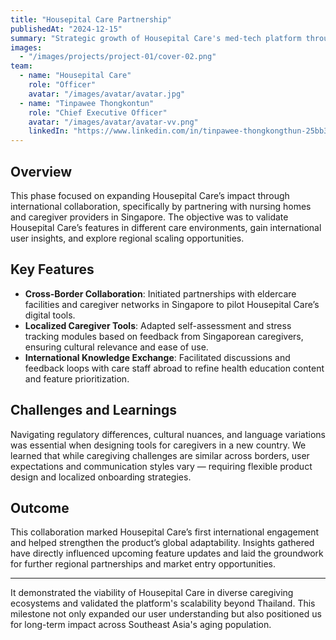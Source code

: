 ```yaml
---
title: "Housepital Care Partnership"
publishedAt: "2024-12-15"
summary: "Strategic growth of Housepital Care's med-tech platform through new partnerships, funding support, and early-stage deployment in healthcare settings."
images:
  - "/images/projects/project-01/cover-02.png"
team:
  - name: "Housepital Care"
    role: "Officer"
    avatar: "/images/avatar/avatar.jpg"
  - name: "Tinpawee Thongkontun"
    role: "Chief Executive Officer"
    avatar: "/images/avatar/avatar-vv.png"
    linkedIn: "https://www.linkedin.com/in/tinpawee-thongkongthun-25bb351a9/"
---
```


## Overview

This phase focused on expanding Housepital Care’s impact through international collaboration, specifically by partnering with nursing homes and caregiver providers in Singapore. The objective was to validate Housepital Care’s features in different care environments, gain international user insights, and explore regional scaling opportunities.

## Key Features

- **Cross-Border Collaboration**: Initiated partnerships with eldercare facilities and caregiver networks in Singapore to pilot Housepital Care’s digital tools.
- **Localized Caregiver Tools**: Adapted self-assessment and stress tracking modules based on feedback from Singaporean caregivers, ensuring cultural relevance and ease of use.
- **International Knowledge Exchange**: Facilitated discussions and feedback loops with care staff abroad to refine health education content and feature prioritization.

## Challenges and Learnings

Navigating regulatory differences, cultural nuances, and language variations was essential when designing tools for caregivers in a new country. We learned that while caregiving challenges are similar across borders, user expectations and communication styles vary — requiring flexible product design and localized onboarding strategies.

## Outcome

This collaboration marked Housepital Care’s first international engagement and helped strengthen the product’s global adaptability. Insights gathered have directly influenced upcoming feature updates and laid the groundwork for further regional partnerships and market entry opportunities.

---

It demonstrated the viability of Housepital Care in diverse caregiving ecosystems and validated the platform's scalability beyond Thailand. This milestone not only expanded our user understanding but also positioned us for long-term impact across Southeast Asia's aging population.